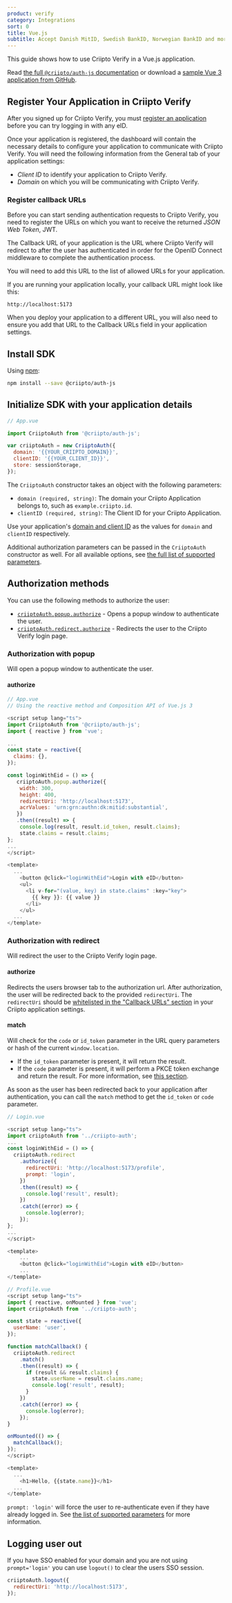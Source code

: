 ```yaml
---
product: verify
category: Integrations
sort: 0
title: Vue.js
subtitle: Accept Danish MitID, Swedish BankID, Norwegian BankID and more eID logins in your Vue.js application with @criipto/auth-js.
---
```


This guide shows how to use Criipto Verify in a Vue.js application.

Read [the full `@criipto/auth-js` documentation](https://github.com/criipto/criipto-auth.js) or download a [sample Vue 3 application from GitHub](https://github.com/criipto/samples/tree/master/Verify/vue-3).

## Register Your Application in Criipto Verify

After you signed up for Criipto Verify, you must [register an application](https://dashboard.criipto.com/applications/add) before you can try logging in with any eID.

Once your application is registered, the dashboard will contain the necessary details to configure your application to communicate with Criipto Verify.
You will need the following information from the General tab of your application settings:

- _Client ID_ to identify your application to Criipto Verify.
- _Domain_ on which you will be communicating with Criipto Verify.

### Register callback URLs

Before you can start sending authentication requests to Criipto Verify, you need to register the URLs on which you want to receive the returned _JSON Web Token_, JWT.

The Callback URL of your application is the URL where Criipto Verify will redirect to after the user has authenticated in order for the OpenID Connect middleware to complete the authentication process.

You will need to add this URL to the list of allowed URLs for your application.

If you are running your application locally, your callback URL might look like this:

```
http://localhost:5173
```

When you deploy your application to a different URL, you will also need to ensure you add that URL to the Callback URLs field in your application settings.

## Install SDK

Using [npm](https://npmjs.org/):

```sh
npm install --save @criipto/auth-js
```

## Initialize SDK with your application details

```javascript
// App.vue

import CriiptoAuth from '@criipto/auth-js';

var criiptoAuth = new CriiptoAuth({
  domain: '{{YOUR_CRIIPTO_DOMAIN}}',
  clientID: '{{YOUR_CLIENT_ID}}',
  store: sessionStorage,
});
```

The `CriiptoAuth` constructor takes an object with the following parameters:

- `domain (required, string)`: The domain your Criipto Application belongs to, such as `example.criipto.id`.
- `clientID (required, string)`: The Client ID for your Criipto Application.

Use your application's [domain and client ID](#register-your-application-in-criipto-verify) as the values for `domain` and `clientID` respectively.

Additional authorization parameters can be passed in the `CriiptoAuth` constructor as well. For all available options, see [the full list of supported parameters](/verify/getting-started/oidc-intro#authorize-request-parameters).

## Authorization methods

You can use the following methods to authorize the user:

- [`criiptoAuth.popup.authorize`](#authorization-with-popup) - Opens a popup window to authenticate the user.
- [`criiptoAuth.redirect.authorize`](#authorization-with-redirect) - Redirects the user to the Criipto Verify login page.

### Authorization with popup

Will open a popup window to authenticate the user.

#### authorize

```javascript
// App.vue
// Using the reactive method and Composition API of Vue.js 3

<script setup lang="ts">
import CriiptoAuth from '@criipto/auth-js';
import { reactive } from 'vue';

...
const state = reactive({
  claims: {},
});

const loginWithEid = () => {
   criiptoAuth.popup.authorize({
    width: 300,
    height: 400,
    redirectUri: 'http://localhost:5173',
    acrValues: 'urn:grn:authn:dk:mitid:substantial',
   })
   .then((result) => {
    console.log(result, result.id_token, result.claims);
    state.claims = result.claims;
};
...
</script>

<template>
  ...
    <button @click="loginWithEid">Login with eID</button>
    <ul>
      <li v-for="(value, key) in state.claims" :key="key">
        {{ key }}: {{ value }}
      </li>
    </ul>
  ...
</template>
```

### Authorization with redirect

Will redirect the user to the Criipto Verify login page.

#### authorize

Redirects the users browser tab to the authorization url. After authorization, the user will be redirected back to the provided `redirectUri`.
The `redirectUri` should be [whitelisted in the "Callback URLs" section](#register-callback-URLs) in your Criipto application settings.

#### match

Will check for the `code` or `id_token` parameter in the URL query parameters or hash of the current `window.location`.

- If the `id_token` parameter is present, it will return the result.
- If the `code` parameter is present, it will perform a PKCE token exchange and return the result. For more information, see [this section](/verify/getting-started/oidc-intro/#exchange-the-code-for-a-token).

As soon as the user has been redirected back to your application after authentication, you can call the `match` method to get the `id_token` or `code` parameter.

```javascript
// Login.vue

<script setup lang="ts">
import criiptoAuth from '../criipto-auth';
...
const loginWithEid = () => {
  criiptoAuth.redirect
    .authorize({
      redirectUri: 'http://localhost:5173/profile',
      prompt: 'login',
    })
    .then((result) => {
      console.log('result', result);
    })
    .catch((error) => {
      console.log(error);
    });
};
...
</script>

<template>
    ...
    <button @click="loginWithEid">Login with eID</button>
    ...
</template>

// Profile.vue
<script setup lang="ts">
import { reactive, onMounted } from 'vue';
import criiptoAuth from '../criipto-auth';

const state = reactive({
  userName: 'user',
});

function matchCallback() {
  criiptoAuth.redirect
    .match()
    .then((result) => {
      if (result && result.claims) {
        state.userName = result.claims.name;
        console.log('result', result);
      }
    })
    .catch((error) => {
      console.log(error);
    });
}

onMounted(() => {
  matchCallback();
});
</script>

<template>
  ...
    <h1>Hello, {{state.name}}</h1>
  ...
</template>
```

`prompt: 'login'` will force the user to re-authenticate even if they have already logged in. See [the list of supported parameters](/verify/getting-started/oidc-intro#authorize-request-parameters) for more information.

## Logging user out

If you have SSO enabled for your domain and you are not using `prompt='login'` you can use `logout()` to clear the users SSO session.

```javascript
criiptoAuth.logout({
  redirectUri: 'http://localhost:5173',
});
```
